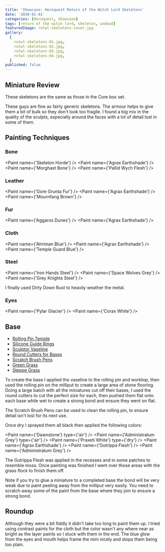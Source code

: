 ```yaml
---
title: 'Showcase: Heroquest Return of the Witch Lord Skeletons'
date: '2030-01-01'
categories: [Heroquest, Showcase]
tags: [return of the witch lord, skeleton, undead]
featuredImage: rotwl-skeletons-cover.jpg
gallery:
  [
    rotwl-skeletons-01.jpg,
    rotwl-skeletons-02.jpg,
    rotwl-skeletons-03.jpg,
    rotwl-skeletons-04.jpg,
  ]
published: false
---
```



## Miniature Review

These skeletons are the same as those in the Core box set.

These guys are fine as fairly generic skeletons. The armour helps to give them a bit of bulk so they don't look too
fragile. I found a big mix in the quality of the sculpts, especially around the faces with a lot of detail lost in some
of them.

## Painting Techniques

### Bone

<Paint name={'Skeleton Horde'} />
<Paint name={'Agrax Earthshade'} />
<Paint name={'Morghast Bone'} />
<Paint name={'Pallid Wych Flesh'} />

### Leather

<Paint name={'Gore Grunta Fur'} />
<Paint name={'Agrax Earthshade'} />
<Paint name={'Mournfang Brown'} />

### Fur

<Paint name={'Aggaros Dunes'} />
<Paint name={'Agrax Earthshade'} />

### Cloth

<Paint name={'Ahriman Blue'} />
<Paint name={'Agrax Earthshade'} />
<Paint name={'Temple Guard Blue'} />

### Steel

<Paint name={'Iron Hands Steel'} />
<Paint name={'Space Wolves Grey'} />
<Paint name={'Grey Knights Steel'} />

I finally used Dirty Down Rust to heavily weather the metal.

### Eyes

<Paint name={'Pylar Glacier'} />
<Paint name={'Corax White'} />

## Base

- [Rolling Pin Temple](https://www.greenstuffworld.com/en/modelling-textured-rolling-pins/365-rolling-pin-hobby-roller-temple.html)
- [Silicone Guide Rings](https://www.greenstuffworld.com/en/modelling-textured-rolling-pins/540-silicone-guide-rings.html)
- [Sculptor Vaseline](https://www.greenstuffworld.com/en/sculptor-vaseline/349-sculptor-vaseline-petroleum-jelly.html)
- [Round Cutters for Bases](https://www.greenstuffworld.com/en/hobby-cutting-tools/801-round-cutters-for-bases-stainless-steel.html)
- [Scratch Brush Pens](https://www.greenstuffworld.com/en/engraving-tools/690-scratch-brush-pens.html)
- [Green Grass](https://www.thearmypainter.com/shop/us/bf4113p)
- [Steppe Grass](https://www.thearmypainter.com/shop/us/bf4115p)

To create the base I applied the vaseline to the rolling pin and worktop, then used the rolling pin on the milliput to
create a large area of stone flooring. Doing a large batch with all the miniatures cut off their bases, I used the round
cutters to cut the perfect size for each, then pushed them flat onto each base while wet to create a strong bond and
ensure they went on flat.

The Scratch Brush Pens can be used to clean the rolling pin, to ensure detail isn't lost for its next use.

Once dry I sprayed them all black then applied the following colors:

<Paint name={'Dawnstone'} type={'air'} />
<Paint name={'Administratum Grey'} type={'air'} />
<Paint name={'Praxeti White'} type={'dry'} />
<Paint name={'Agrax Earthshade'} />
<Paint name={'Gutrippa Flesh'} />
<Paint name={'Administratum Grey'} />

The Gutrippa Flesh was applied in the recesses and in some patches to resemble moss. Once painting was finished I went
over those areas with the grass flock to finish them off.

Note if you try to glue a miniature to a completed base the bond will be very weak due to paint peeling away from the
milliput very easily. You need to scratch away some of the paint from the base where they join to ensure a strong bond.

## Roundup

Although they were a bit fiddly it didn't take too long to paint them up. I tried using contrast paints for the cloth
but the color wasn't any where near as bright as the layer paints so I stuck with them in the end. The blue glow from
the eyes and mouth helps frame the mini nicely and stops them being too plain.
